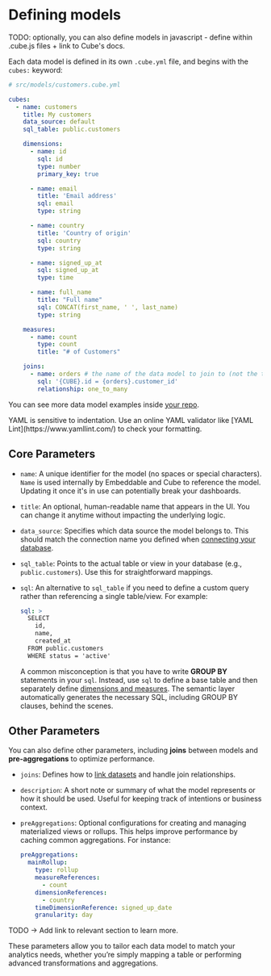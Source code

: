 
# Defining models

TODO: optionally, you can also define models in javascript - define within .cube.js files + link to Cube's docs.

Each data model is defined in its own `.cube.yml` file, and begins with the `cubes:` keyword:

```yaml
# src/models/customers.cube.yml

cubes:
  - name: customers
    title: My customers
    data_source: default
    sql_table: public.customers

    dimensions:
      - name: id
        sql: id
        type: number
        primary_key: true

      - name: email
        title: 'Email address'
        sql: email
        type: string

      - name: country
        title: 'Country of origin'
        sql: country
        type: string

      - name: signed_up_at
        sql: signed_up_at
        type: time

      - name: full_name
        title: "Full name"
        sql: CONCAT(first_name, ' ', last_name)
        type: string

    measures:
      - name: count
        type: count
        title: "# of Customers"

    joins:
      - name: orders # the name of the data model to join to (not the table)
        sql: '{CUBE}.id = {orders}.customer_id'
        relationship: one_to_many

```

You can see more data model examples inside [your repo](http://localhost:3000/getting-started/download-repo). 

<Callout emoji="⚡️">
  YAML is sensitive to indentation. Use an online YAML validator like [YAML Lint](https://www.yamllint.com/) to check your formatting.
</Callout>


## Core Parameters

- `name`: A unique identifier for the model (no spaces or special characters). `Name` is used internally by Embeddable and Cube to reference the model. Updating it once it's in use can potentially break your dashboards.  

- `title`: An optional, human-readable name that appears in the UI. You can change it anytime without impacting the underlying logic.

- `data_source`: Specifies which data source the model belongs to. This should match the connection name you defined when [connecting your database](/getting-started/connect-your-database).

- `sql_table`: Points to the actual table or view in your database (e.g., `public.customers`). Use this for straightforward mappings.

- `sql`: An alternative to `sql_table` if you need to define a custom query rather than referencing a single table/view. For example:
  ```yaml
  sql: >
    SELECT
      id,
      name,
      created_at
    FROM public.customers
    WHERE status = 'active'
  ```
  A common misconception is that you have to write **GROUP BY** statements in your `sql`. Instead, use `sql` to define a base table and then separately define [dimensions and measures](/data-modeling/dimensions-and-measures). The semantic layer automatically generates the necessary SQL, including GROUP BY clauses, behind the scenes.

## Other Parameters

You can also define other parameters, including **joins** between models and **pre-aggregations** to optimize performance.

- `joins`: Defines how to [link datasets](/data-modeling/joins) and handle join relationships.

- `description`: A short note or summary of what the model represents or how it should be used. Useful for keeping track of intentions or business context.

- `preAggregations`: Optional configurations for creating and managing materialized views or rollups. This helps improve performance by caching common aggregations. For instance:
  ```yaml
  preAggregations:
    mainRollup:
      type: rollup
      measureReferences:
        - count
      dimensionReferences:
        - country
      timeDimensionReference: signed_up_date
      granularity: day
  ```
TODO -> Add link to relevant section to learn more. 

These parameters allow you to tailor each data model to match your analytics needs, whether you’re simply mapping a table or performing advanced transformations and aggregations.
